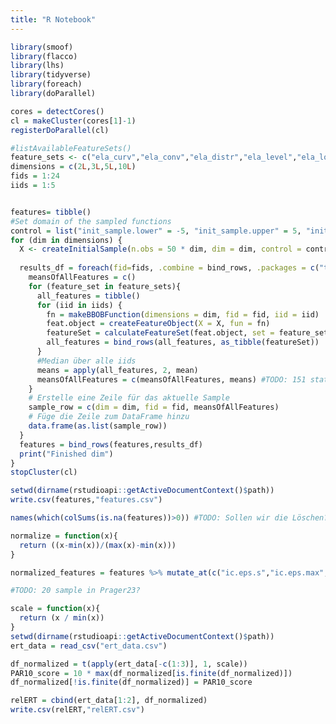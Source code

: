 ```yaml
---
title: "R Notebook"
---
```


```r
library(smoof)
library(flacco)
library(lhs)
library(tidyverse)
library(foreach)
library(doParallel)
```

```r
cores = detectCores()
cl = makeCluster(cores[1]-1)
registerDoParallel(cl)

#listAvailableFeatureSets()
feature_sets <- c("ela_curv","ela_conv","ela_distr","ela_level","ela_local","ela_meta","basic","cm_angle","disp","ic","nbc","pca") #TODO: Passt?
dimensions = c(2L,3L,5L,10L)
fids = 1:24
iids = 1:5


features= tibble()
#Set domain of the sampled functions
control = list("init_sample.lower" = -5, "init_sample.upper" = 5, "init_sample.type" = "lhs")
for (dim in dimensions) {
  X <- createInitialSample(n.obs = 50 * dim, dim = dim, control = control) #TODO: Für jede Dimension neu samplen?
  
  results_df = foreach(fid=fids, .combine = bind_rows, .packages = c("tidyverse","flacco","smoof")) %dopar% {
    meansOfAllFeatures = c()
    for (feature_set in feature_sets){
      all_features = tibble()
      for (iid in iids) {
        fn = makeBBOBFunction(dimensions = dim, fid = fid, iid = iid)
        feat.object = createFeatureObject(X = X, fun = fn)
        featureSet = calculateFeatureSet(feat.object, set = feature_set)
        all_features = bind_rows(all_features, as_tibble(featureSet))
      }
      #Median über alle iids
      means = apply(all_features, 2, mean)
      meansOfAllFeatures = c(meansOfAllFeatures, means) #TODO: 151 statt 102
    }
    # Erstelle eine Zeile für das aktuelle Sample
    sample_row = c(dim = dim, fid = fid, meansOfAllFeatures)
    # Füge die Zeile zum DataFrame hinzu
    data.frame(as.list(sample_row))
  }
  features = bind_rows(features,results_df)
  print("Finished dim")
}
stopCluster(cl)
```

```r
setwd(dirname(rstudioapi::getActiveDocumentContext()$path))
write.csv(features,"features.csv")
```

```r
names(which(colSums(is.na(features))>0)) #TODO: Sollen wir die Löschen? Prager löscht die
```

```r
normalize = function(x){
  return ((x-min(x))/(max(x)-min(x)))
}

normalized_features = features %>% mutate_at(c("ic.eps.s","ic.eps.max","ic.eps.ratio","ela_meta.lin_simple.intercept","ela_meta.lin_simple.coef.min","ela_meta.lin_simple.coef.max","pca.expl_var.cov_init","pca.expl_var_PC1.cov_init"), normalize)

#TODO: 20 sample in Prager23?
```

```r
scale = function(x){
  return (x / min(x))
}
setwd(dirname(rstudioapi::getActiveDocumentContext()$path))
ert_data = read_csv("ert_data.csv")

df_normalized = t(apply(ert_data[-c(1:3)], 1, scale))
PAR10_score = 10 * max(df_normalized[is.finite(df_normalized)])
df_normalized[!is.finite(df_normalized)] = PAR10_score

relERT = cbind(ert_data[1:2], df_normalized)
write.csv(relERT,"relERT.csv")
```




